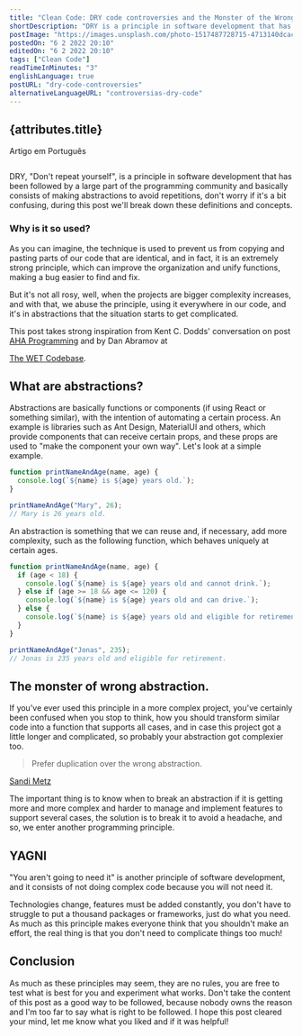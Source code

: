 ```yaml
---
title: "Clean Code: DRY code controversies and the Monster of the Wrong Abstraction"
shortDescription: "DRY is a principle in software development that has been followed by a large part of the programming community and basically"
postImage: "https://images.unsplash.com/photo-1517487728715-4713140dcac0?ixlib=rb-1.2.1&ixid=MnwxMjA3fDB8MHxwaG90by1wYWdlfHx8fGVufDB8fHx8&auto=format&fit=crop&w=2070&q=80"
postedOn: "6 2 2022 20:10"
editedOn: "6 2 2022 20:10"
tags: ["Clean Code"]
readTimeInMinutes: "3"
englishLanguage: true
postURL: "dry-code-controversies"
alternativeLanguageURL: "controversias-dry-code"
---
```



## {attributes.title}

<Link to={`/blog/${attributes.alternativeLanguageURL}`}>
  <div>Artigo em Português</div>
</Link>

<img
  src={attributes.postImage}
  alt=""
  title="Photo by David Jorre on Unsplash"
  className="MainImage"
/>

DRY, "Don't repeat yourself", is a principle in software development that has been
followed by a large part of the programming community and basically consists of making abstractions to
avoid repetitions, don't worry if it's a bit confusing, during this post we'll break down these definitions
and concepts.

### Why is it so used?

As you can imagine, the technique is used to prevent us from copying and pasting parts of our code that
are identical, and in fact, it is an extremely strong principle, which can improve the organization and unify
functions, making a bug easier to find and fix.

But it's not all rosy, well, when the projects are bigger
complexity increases, and with that, we abuse the principle, using it everywhere in our code, and it's in abstractions
that the situation starts to get complicated.

This post takes strong inspiration from Kent C. Dodds' conversation on
post <a href="https://kentcdodds.com/blog/aha-programming">AHA Programming</a> and by Dan Abramov at

<a href="https://overreacted.io/the-wet-codebase/">The WET Codebase</a>.

## What are abstractions?

Abstractions are basically functions or components (if using React or something similar), with the intention of automating
a certain process. An example is libraries such as Ant Design, MaterialUI and others, which provide components that can receive
certain props, and these props are used to <Highlight>"make the component your own way"</Highlight>. Let's look at a simple example.

```js
function printNameAndAge(name, age) {
  console.log(`${name} is ${age} years old.`);
}

printNameAndAge("Mary", 26);
// Mary is 26 years old.
```

An abstraction is something that we can reuse and, if necessary, add more complexity, such as the following
function, which behaves uniquely at certain ages.

```js
function printNameAndAge(name, age) {
  if (age < 18) {
    console.log(`${name} is ${age} years old and cannot drink.`);
  } else if (age >= 18 && age <= 120) {
    console.log(`${name} is ${age} years old and can drive.`);
  } else {
    console.log(`${name} is ${age} years old and eligible for retirement.`);
  }
}

printNameAndAge("Jonas", 235);
// Jonas is 235 years old and eligible for retirement.
```

## The monster of wrong abstraction.

If you've ever used this principle in a more complex project, you've certainly been confused when you stop to think, how you
should transform similar code into a function that supports all cases, and in case this project got a little longer and
complicated, so probably your abstraction got complexier too.

> Prefer duplication over the wrong abstraction.

<a href="https://twitter.com/sandimetz">Sandi Metz</a>

The important thing is to know when to break an abstraction if it is getting more and more complex and harder to manage and implement features to support several cases, the solution is to break it to avoid a headache, and so, we enter another programming principle.

## YAGNI

"You aren't going to need it" is another principle of software development, and it
consists of not doing complex code because you will <Highlight>not need it</Highlight>.

Technologies change, features must be added constantly, you don't have to struggle to put a thousand packages or frameworks, just do what you need.
As much as this principle makes everyone think that you shouldn't make an effort, the real thing is that you don't
need to complicate things too much!

## Conclusion

As much as these principles may seem, they are no rules, you are free to test what is best for you and experiment
what works. Don't take the content of this post as a good way to be followed, because nobody owns the reason and I'm <Highlight>too far</Highlight>
to say what is right to be followed. I hope this post cleared your mind, let me know what you liked and if it was helpful!
